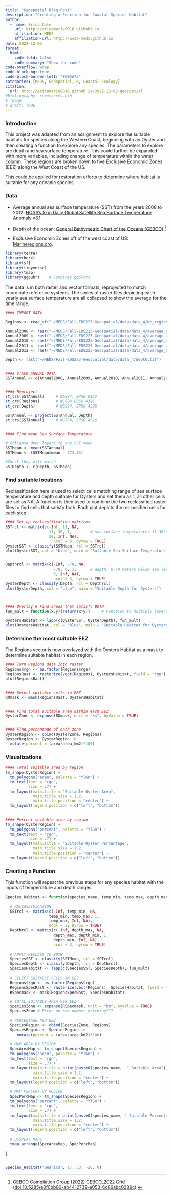 ```yaml
---
title: "Geospatial Blog Post"
description: "Creating a Function for Coastal Species Habitat"
author:
  - name: Erica Dale
    url: http://ericamarie9016.githubt.io
    affiliation: MEDS
    affiliation-url: http://ucsb-meds.github.io
date: 2022-12-02
format:
  html:
    code-fold: false
    code-summary: "Show the code"
code-overflow: wrap
code-block-bg: true
code-block-border-left: "#6B5A75"
categories: [MEDS, Geospatial, R, Coastal Ecology]
citation: 
  url: http://ericamarie9016.github.io/2022-12-02-geospatial
#bibliography: references.bib
# image: 
# draft: TRUE
---
```


### Introduction

This project was adapted from an assignment to explore the suitable habitats for species along the Western Coast, beginning with an Oyster and then creating a function to explore any species. The parameters to explore are depth and sea surface temperature. This could further be expanded with more variables, including change of temperature within the water column. These regions are broken down to five Exclusive Economic Zones (EEZ) along the West Coast of the US.

This could be applied for restoration efforts to determine where habitat is suitable for any oceanic species.\

### Data

-   Average annual sea surface temperature (SST) from the years 2008 to 2012: [NOAA's 5km Daily Global Satellite Sea Surface Temperature Anomaly v3.1](https://coralreefwatch.noaa.gov/product/5km/index_5km_ssta.php).

-   Depth of the ocean: [General Bathymetric Chart of the Oceans (GEBCO)](https://www.gebco.net/data_and_products/gridded_bathymetry_data/#area).[^1]

-   Exclusive Economic Zones off of the west coast of US: [Marineregions.org](https://www.marineregions.org/eez.php).

[^1]: GEBCO Compilation Group (2022) GEBCO_2022 Grid (<doi:10.5285/e0f0bb80-ab44-2739-e053-6c86abc0289c>).

```r
library(terra)
library(here)
library(sf)
library(tidyverse)
library(tmap)
library(ggpubr)    # Combines ggplots
```

The data is in both raster and vector formats, reprojected to match coordinate reference systems. The series of raster files depicting each yearly sea surface temperature are all collapsed to show the average for the time range.

```r
#### IMPORT DATA

Regions <- read_sf("~/MEDS/Fall-EDS223-Geospatial/data/data_4/wc_regions_clean.shp")

Annual2008 <- rast("~/MEDS/Fall-EDS223-Geospatial/data/data_4/average_annual_sst_2008.tif")
Annual2009 <- rast("~/MEDS/Fall-EDS223-Geospatial/data/data_4/average_annual_sst_2009.tif")
Annual2010 <- rast("~/MEDS/Fall-EDS223-Geospatial/data/data_4/average_annual_sst_2010.tif")
Annual2011 <- rast("~/MEDS/Fall-EDS223-Geospatial/data/data_4/average_annual_sst_2011.tif")
Annual2012 <- rast("~/MEDS/Fall-EDS223-Geospatial/data/data_4/average_annual_sst_2012.tif")

Depth <- rast("~/MEDS/Fall-EDS223-Geospatial/data/data_4/depth.tif")


#### STACK ANNUAL DATA
SSTAnnual <- c(Annual2008, Annual2009, Annual2010, Annual2011, Annual2012)


#### Reproject
st_crs(SSTAnnual)     # WGS84, EPSG 9122
st_crs(Regions)       # WGS84 EPSG 4326
st_crs(Depth)         # WGS84, EPSG 4326

SSTAnnual <- project(SSTAnnual, Depth)
st_crs(SSTAnnual)     # WGS84, EPSG 4326


#### Find mean Sea Surface Temperature

# Collapse down layers to one SST mean
SSTMean <- mean(SSTAnnual)
SSTMean <- (SSTMean$mean - 273.15)

#Check they will match
SSTDepth <- c(Depth, SSTMean)
```

### Find suitable locations

Reclassification here is used to select cells matching range of sea surface temperature and depth suitable for Oysters and set them as 1, all other cells are set as NA. A function is then used to combine the two reclassified raster files to find cells that satisfy both. Each plot depicts the reclassified cells for each step.

```r
#### Set up reclassification matrices
SSTrcl <- matrix(c(-Inf, 11, NA,
                   11, 30, 1,        # sea surface temperature: 11-30°C
                   30, Inf, NA),
                     ncol = 3, byrow = TRUE)
OysterSST <- classify(SSTMean, rcl = SSTrcl)
plot(OysterSST, col = "blue", main = "Suitable Sea Surface Temperature for Oysters")


Depthrcl <- matrix(c(-Inf, -70, NA,
                     -70, 0, 1,      # depth: 0-70 meters below sea level
                     0, Inf, NA),
                     ncol = 3, byrow = TRUE)
OysterDepth <- classify(Depth, rcl = Depthrcl)
plot(OysterDepth, col = "blue", main = "Suitable Depth for Oysters")



#### Overlay # Find areas that satisfy BOTH
fun_mult = function(x,y){return(x*y)}     # Function to multiply layers

OystersHabitat <- lapp(c(OysterSST, OysterDepth), fun_mult)
plot(OystersHabitat, col = "blue", main = "Suitable Habitat for Oysters")
```

### Determine the most suitable EEZ

The Regions vector is now overlayed with the Oysters Habitat as a mask to determine suitable habitat in each region.

```r
#### Turn Regions data into raster
Regions$rgn <- as.factor(Regions$rgn)
RegionsRast <- rasterize(vect(Regions), OystersHabitat, field = "rgn")
plot(RegionsRast)


#### Select suitable cells in EEZ
ROmask <- mask(RegionsRast, OystersHabitat)


#### Find total suitable area within each EEZ
OysterZone <- expanse(ROmask, unit = "km", byValue = TRUE)


#### Find percentage of each zone
OysterRegion <- cbind(OysterZone, Regions)
OysterRegion <- OysterRegion |> 
  mutate(percent = (area/area_km2)*100)
```

### Visualizations

```r
#### Total suitable area by region
tm_shape(OysterRegion) +
  tm_polygons("area", palette = "YlGn") +
  tm_text(text = "rgn",
          size = .7) +
  tm_layout(main.title = "Suitable Oyster Area",
            main.title.size = 1.2,
            main.title.position = "center") +
  tm_layout(legend.position = c("left", "bottom"))
  

#### Percent suitable area by region
tm_shape(OysterRegion) +
  tm_polygons("percent", palette = "YlGn") +
  tm_text(text = "rgn",
          size = .7) +
  tm_layout(main.title = "Suitable Oyster Percentage",
            main.title.size = 1.2,
            main.title.position = "center") +
  tm_layout(legend.position = c("left", "bottom"))
```

### Creating a Function

This function will repeat the previous steps for any species habitat with the inputs of temperrature and depth ranges.

```r
Species_Habitat <- function(species_name, temp_min, temp_max, depth_max, depth_min){
  
  # RECLASSIFICATION
  SSTrcl <- matrix(c(-Inf, temp_min, NA,
                   temp_min, temp_max, 1,
                   temp_max, Inf, NA),
                   ncol = 3, byrow = TRUE)
  Depthrcl <- matrix(c(-Inf, depth_max, NA,
                     depth_max, depth_min, 1,
                     depth_min, Inf, NA),
                     ncol = 3, byrow = TRUE)  
  
  # APPLY RECLASS TO BOTH
  SpeciesSST <- classify(SSTMean, rcl = SSTrcl)
  SpeciesDepth <- classify(Depth, rcl = Depthrcl)
  SpeciesHabitat <- lapp(c(SpeciesSST, SpeciesDepth), fun_mult)
  
  # SELECT SUITABLE CELLS IN EEZ
  Regions$rgn <- as.factor(Regions$rgn)
  RegionsSpecRast <- rasterize(vect(Regions), SpeciesHabitat, field = "rgn")
  RSpecmask <- mask(RegionsSpecRast, SpeciesHabitat)

  # TOTAL SUITABLE AREA PER EEZ
  SpeciesZone <- expanse(RSpecmask, unit = "km", byValue = TRUE)
  SpeciesZone # Error on row number matching???

  # PERCENTAGE PER EEZ
  SpeciesRegion <- cbind(SpeciesZone, Regions)
  SpeciesRegion <- SpeciesRegion |>
     mutate(percent = (area/area_km2)*100)
  
  # MAP AREA BY REGION
  SpecAreaMap <- tm_shape(SpeciesRegion) +
  tm_polygons("area", palette = "YlGn") +
  tm_text(text = "rgn",
          size = .7) +
  tm_layout(main.title = print(paste0(species_name,  " Suitable Area")),
            main.title.size = 1.2,
            main.title.position = "center") +
  tm_layout(legend.position = c("left", "bottom"))

  # MAP PERCENT BY REGION
  SpecPercMap <- tm_shape(SpeciesRegion) +
  tm_polygons("percent", palette = "YlGn") +
  tm_text(text = "rgn",
          size = .7) +
  tm_layout(main.title = print(paste0(species_name, " Suitable Percentage")),
            main.title.size = 1.2,
            main.title.position = "center") +
  tm_layout(legend.position = c("left", "bottom"))
  
  # DISPLAY MAPS
  tmap_arrange(SpecAreaMap, SpecPercMap)
  
}


Species_Habitat("Bearica", 17, 33, -20, 0)
```
